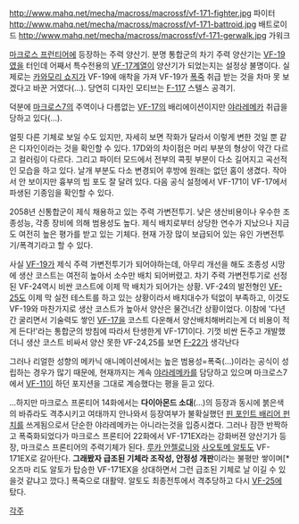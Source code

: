 http://www.mahq.net/mecha/macross/macrossf/vf-171-fighter.jpg
파이터
http://www.mahq.net/mecha/macross/macrossf/vf-171-battroid.jpg
배트로이드
http://www.mahq.net/mecha/macross/macrossf/vf-171-gerwalk.jpg
가워크

[[마크로스 프런티어]]에 등장하는 주력 양산기. 분명 통합군의 차기 주력 양산기는 [[VF-19]]였을 터인데 어째서 특수전용의 [[VF-17]]계열이 양산기가 되었는지는 설정상 불명이다. 실제로는 [[카와모리 쇼지]]가 VF-19에 애착을 가져 VF-19가 [[폭죽]] 취급 받는 것을 차마 못 보겠다고 바꾼 거였다(…). 당연히 디자인 모티브는 [[F-117]] 스텔스 공격기.

덕분에 [[마크로스7]]의 주역이나 다름없는 [[VF-17]]의 배리에이션이지만 [[야라레메카]] 취급을 당하고 있다(…). 

얼핏 다른 기체로 보일 수도 있지만, 자세히 보면 작화가 달라서 이렇게 변한 것일 뿐 같은 디자인이라는 것을 확인할 수 있다. 17D와의 차이점은 머리 부분의 형상이 약간 다르고 컬러링이 다르다. 그리고 파이터 모드에서 전부의 콕핏 부분이 다소 길어지고 곡선적인 모습을 하고 있다. 날개 부분도 다소 변경되어 후방에 원래는 없던 홈이 생겼다. 작아서 안 보이지만 흉부의 빔 포도 잘 달려 있다. 다음 공식 설정에서 VF-171이 VF-17에서 파생된 기종임을 확인할 수 있다.

2058년 신통합군이 제식 채용하고 있는 주력 가변전투기. 낮은 생산비용이나 우수한 조종성능, 각종 장비에 의해 범용성도 높다. 제식 배치로부터 상당한 연수가 지났으나 지금도 여전히 높은 평가를 받고 있는 기체다. 현재 가장 많이 보급되어 있는 유인 가변전투기/폭격기라고 할 수 있다.

사실 [[VF-19]]가 제식 주력 가변전투기가 되어야하는데, 아무리 개선을 해도 조종성 시망에 생산 코스트는 여전히 높아서 소수만 배치 되어버렸고. 차기 주력 가변전투기로 선정된 VF-24역시 비싼 코스트에 이제 막 배치가 되어가는 상황. VF-24의 발전형인 [[VF-25]]도 이제 막 실전 테스트를 하고 있는 상황이라서 배치대수가 턱없이 부족하고, 이것도 VF-19와 마찬가지로 생산 코스트가 높아서 양산은 물건너간 상황이었다. 이참에 '다년간 굴리면서 기술력도 쌓인 [[VF-17]]을 코스트 다운해서 양산배치해버리는게 더 비용이 적게 든다!'라는 통합군의 방침에 따라서 탄생한게 VF-171이다. 기껏 비싼 돈주고 개발했더니 생산 코스트 비싸서 양산 못한 VF-24,25를 보면 [[F-22]]가 생각난다

그러나 리얼한 성향의 메카닉 애니메이션에서는 높은 범용성=폭죽(…)이라는 공식이 성립하는 경우가 많기 때문에, 현재까지는 계속 [[야라레메카]]를 담당하고 있으며 마크로스7에서 [[VF-11]]이 하던 포지션을 그대로 계승했다는 평을 듣고 있다.

...하지만 마크로스 프론티어 14화에서는 '''다이아몬드 소대'''(…)의 등장과 동시에 붉은색의 바쥬라도 격추시키고 여태까지 안나와서 등장여부가 불확실했던 [[핀 포인트 배리어 펀치]]를 쓰게됨으로서 단순한 야라레메카는 아니라는것을 입증시켰다. 그러나 잠깐 반짝하고 폭죽화되었다가 마크로스 프론티어 22화에서 VF-171EX라는 강화버젼 양산기가 등장, 마크로스 프론티어의 주력기체가 된다. [[루카 안젤로니]]와 [[사오토메 알토]]도 VF-171EX로 갈아탄다. '''그래봤자 급조된 기체라 조작성, 안정성 개판'''이라는 불평만 쌓이며[* 오즈마 리도 알토가 탑승한 VF-171EX을 상대하면서 그런 급조된 기체로 날 이길 수 있을것 같냐고 깠다.] 폭죽으로 대활약. 알토도 최종전투에서 격추당하고 다시 [[VF-25]]에 탔다. 

[[각주]]
